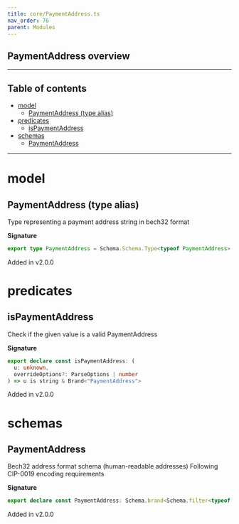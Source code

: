 ```yaml
---
title: core/PaymentAddress.ts
nav_order: 76
parent: Modules
---
```


## PaymentAddress overview

---

<h2 className="text-delta">Table of contents</h2>

- [model](#model)
  - [PaymentAddress (type alias)](#paymentaddress-type-alias)
- [predicates](#predicates)
  - [isPaymentAddress](#ispaymentaddress)
- [schemas](#schemas)
  - [PaymentAddress](#paymentaddress)

---

# model

## PaymentAddress (type alias)

Type representing a payment address string in bech32 format

**Signature**

```ts
export type PaymentAddress = Schema.Schema.Type<typeof PaymentAddress>
```

Added in v2.0.0

# predicates

## isPaymentAddress

Check if the given value is a valid PaymentAddress

**Signature**

```ts
export declare const isPaymentAddress: (
  u: unknown,
  overrideOptions?: ParseOptions | number
) => u is string & Brand<"PaymentAddress">
```

Added in v2.0.0

# schemas

## PaymentAddress

Bech32 address format schema (human-readable addresses)
Following CIP-0019 encoding requirements

**Signature**

```ts
export declare const PaymentAddress: Schema.brand<Schema.filter<typeof Schema.String>, "PaymentAddress">
```

Added in v2.0.0
